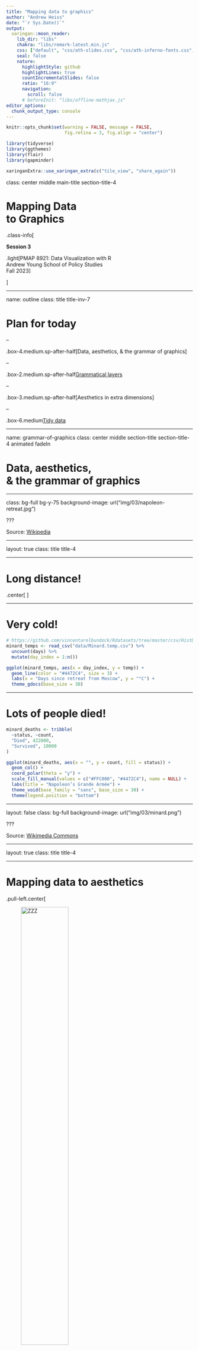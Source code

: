 ```yaml
---
title: "Mapping data to graphics"
author: "Andrew Heiss"
date: "`r Sys.Date()`"
output:
  xaringan::moon_reader:
    lib_dir: "libs"
    chakra: "libs/remark-latest.min.js"
    css: ["default", "css/ath-slides.css", "css/ath-inferno-fonts.css", "css/animate.css"]
    seal: false
    nature:
      highlightStyle: github
      highlightLines: true
      countIncrementalSlides: false
      ratio: "16:9"
      navigation:
        scroll: false
      # beforeInit: "libs/offline-mathjax.js"
editor_options: 
  chunk_output_type: console
---
```


```r
knitr::opts_chunk$set(warning = FALSE, message = FALSE, 
                      fig.retina = 3, fig.align = "center")
```

```r
library(tidyverse)
library(ggthemes)
library(flair)
library(gapminder)
```

```r
xaringanExtra::use_xaringan_extra(c("tile_view", "share_again"))
```

class: center middle main-title section-title-4

# Mapping Data<br>to Graphics

.class-info[

**Session 3**

.light[PMAP 8921: Data Visualization with R<br>
Andrew Young School of Policy Studies<br>
Fall 2023]

]

---

name: outline
class: title title-inv-7

# Plan for today

--

.box-4.medium.sp-after-half[Data, aesthetics, & the grammar of graphics]

--

.box-2.medium.sp-after-half[Grammatical layers]

--

.box-3.medium.sp-after-half[Aesthetics in extra dimensions]

--

.box-6.medium[Tidy data]


---

name: grammar-of-graphics
class: center middle section-title section-title-4 animated fadeIn

# Data, aesthetics,<br>& the grammar of graphics

---

class: bg-full bg-y-75
background-image: url("img/03/napoleon-retreat.jpg")

???

Source: [Wikipedia](https://en.wikipedia.org/wiki/File:National_Museum_in_Poznan_-_Przej%C5%9Bcie_przez_Berezyn%C4%99.JPG)

---

layout: true
class: title title-4

---

# Long distance!

.center[
<figure>
  <img src="img/03/napoleon-google-maps.png" alt="Moscow to Vilnius" title="Moscow to Vilnius" width="80%">
  <figcaption>Moscow to Vilnius</figcaption>
</figure>
]

---

# Very cold!

```r
# https://github.com/vincentarelbundock/Rdatasets/tree/master/csv/HistData
minard_temps <- read_csv("data/Minard.temp.csv") %>% 
  uncount(days) %>% 
  mutate(day_index = 1:n())

ggplot(minard_temps, aes(x = day_index, y = temp)) +
  geom_line(color = "#4472C4", size = 3) + 
  labs(x = "Days since retreat from Moscow", y = "°C") +
  theme_gdocs(base_size = 30)
```

---

# Lots of people died!

```r
minard_deaths <- tribble(
  ~status, ~count,
  "Died", 422000,
  "Survived", 10000
)

ggplot(minard_deaths, aes(x = "", y = count, fill = status)) +
  geom_col() + 
  coord_polar(theta = "y") +
  scale_fill_manual(values = c("#FFC000", "#4472C4"), name = NULL) +
  labs(title = "Napoleon’s Grande Armée") +
  theme_void(base_family = "sans", base_size = 30) +
  theme(legend.position = "bottom")
```

---

layout: false
class: bg-full
background-image: url("img/03/minard.png")

???

Source: [Wikimedia Commons](https://upload.wikimedia.org/wikipedia/commons/2/29/Minard.png)

---

layout: true
class: title title-4

---

# Mapping data to aesthetics

.pull-left.center[

<figure>
  <img src="img/03/gg-book.jpg" alt="ZZZ" title="ZZZ" width="55%">
</figure>

]

.pull-right[

.box-inv-4.medium[Aesthetic]

.box-4[Visual property of a graph]

.box-4.sp-after[Position, shape, color, etc.]

.box-inv-4.medium[Data]

.box-4[A column in a dataset]

]

---

# Mapping data to aesthetics

<table>
  <tr>
    <th class="cell-left">Data</th>
    <th class="cell-left">Aesthetic</th>
    <th class="cell-left">Graphic/Geometry</th>
  </tr>
  <tr>
    <td class="cell-left">Longitude</td>
    <td class="cell-left">Position (x-axis)&emsp;</td>
    <td class="cell-left">Point</td>
  </tr>
  <tr>
    <td class="cell-left">Latitude</td>
    <td class="cell-left">Position (y-axis)</td>
    <td class="cell-left">Point</td>
  </tr>
  <tr>
    <td class="cell-left">Army size</td>
    <td class="cell-left">Size</td>
    <td class="cell-left">Path</td>
  </tr>
  <tr>
    <td class="cell-left">Army direction&emsp;</td>
    <td class="cell-left">Color</td>
    <td class="cell-left">Path</td>
  </tr>
  <tr>
    <td class="cell-left">Date</td>
    <td class="cell-left">Position (x-axis)</td>
    <td class="cell-left">Line + text</td>
  </tr>
  <tr>
    <td class="cell-left">Temperature</td>
    <td class="cell-left">Position (y-axis)</td>
    <td class="cell-left">Line + text</td>
  </tr>
</table>

---

# Mapping data to aesthetics

<table>
  <tr>
    <th class="cell-left">Data</th>
    <th class="cell-left"><code class="remark-inline-code">aes()</code></th>
    <th class="cell-left"><code class="remark-inline-code">geom</code></th>
  </tr>
  <tr>
    <td class="cell-left">Longitude</td>
    <td class="cell-left"><code class="remark-inline-code">x</code></td>
    <td class="cell-left"><code class="remark-inline-code">geom_point()</code></td>
  </tr>
  <tr>
    <td class="cell-left">Latitude</td>
    <td class="cell-left"><code class="remark-inline-code">y</code></td>
    <td class="cell-left"><code class="remark-inline-code">geom_point()</code></td>
  </tr>
  <tr>
    <td class="cell-left">Army size</td>
    <td class="cell-left"><code class="remark-inline-code">size</code></td>
    <td class="cell-left"><code class="remark-inline-code">geom_path()</code></td>
  </tr>
  <tr>
    <td class="cell-left">Army direction&emsp;</td>
    <td class="cell-left"><code class="remark-inline-code">color</code>&emsp;</td>
    <td class="cell-left"><code class="remark-inline-code">geom_path()</code></td>
  </tr>
  <tr>
    <td class="cell-left">Date</td>
    <td class="cell-left"><code class="remark-inline-code">x</code></td>
    <td class="cell-left"><code class="remark-inline-code">geom_line() + geom_text()</code></td>
  </tr>
  <tr>
    <td class="cell-left">Temperature</td>
    <td class="cell-left"><code class="remark-inline-code">y</code></td>
    <td class="cell-left"><code class="remark-inline-code">geom_line() + geom_text()</code></td>
  </tr>
</table>

---

# `ggplot()` template

```r
decorate('
ggplot(data = DATA) +
  GEOM_FUNCTION(mapping = aes(AESTHETIC MAPPINGS))
', eval = FALSE) %>% 
  flair("DATA", background = "#CBB5FF", before = "<b>", after = "</b>") %>% 
  flair("GEOM_FUNCTION", background = "#FFDFD1", before = "<b>", after = "</b>") %>% 
  flair("AESTHETIC MAPPINGS", background = "#FFD0CF", before = "<b>", after = "</b>")
```

--

```r
decorate('
ggplot(data = troops) +
  geom_path(mapping = aes(x = longitude,
                          y = latitude,
                          color = direction,
                          size = survivors))
', eval = FALSE) %>%
  flair("troops", background = "#CBB5FF", before = "<b>", after = "</b>") %>% 
  flair("geom_path", background = "#FFDFD1", before = "<b>", after = "</b>") %>% 
  flair_rx("x = longitude|y = latitude|color = direction|size = survivors", 
           background = "#FFD0CF", before = "<b>", after = "</b>")
```

---

layout: false

```r
# https://github.com/vincentarelbundock/Rdatasets/tree/master/csv/HistData
troops <- read_csv("data/Minard.troops.csv") %>% 
  select(longitude = long, latitude = lat, direction, survivors)
```

.box-4[This is a dataset named `troops`:]

.small[

```r
troops %>% 
  slice(1:2) %>% 
  mutate_all(as.character) %>% 
  bind_rows(tibble(longitude = "…", latitude = "…", direction = "…", survivors = "…")) %>% 
  knitr::kable(format = "html")
```

]

--

```r
decorate('
ggplot(data = troops) +
  geom_path(mapping = aes(x = longitude,
                          y = latitude,
                          color = direction,
                          size = survivors))
', eval = FALSE) %>%
  flair("troops", background = "#CBB5FF", before = "<b>", after = "</b>") %>% 
  flair("geom_path", background = "#FFDFD1", before = "<b>", after = "</b>") %>% 
  flair_rx("x = longitude|y = latitude|color = direction|size = survivors", 
           background = "#FFD0CF", before = "<b>", after = "</b>")
```

---

```r
ggplot(data = troops,
       mapping = aes(x = longitude,
                     y = latitude,
                     color = direction,
                     size = survivors)) +
  geom_path(lineend = "round", linejoin = "mitre") + 
  scale_size_continuous(range = c(1, 20),
                        labels = scales::comma) +
  theme_gray(base_size = 20)
```

---

class: bg-full
background-image: url("img/03/rosling-tedx.jpg")

???

Source: [New York Times](https://www.nytimes.com/2017/02/09/world/europe/hans-rosling-dead-statistician.html)

---

class: bg-full
background-image: url("img/03/gapminder-screenshot.png")

???

Source: [Gapminder](https://www.gapminder.org/tools/#$chart-type=bubbles)

---

layout: true
class: title title-4

---

# Mapping data to aesthetics

<table>
  <tr>
    <th class="cell-left">Data</th>
    <th class="cell-left"><code class="remark-inline-code">aes()</code></th>
    <th class="cell-left"><code class="remark-inline-code">geom</code></th>
  </tr>
  <tr>
    <td class="cell-left">Wealth (GDP/capita)</td>
    <td class="cell-left"><code class="remark-inline-code">x</code></td>
    <td class="cell-left"><code class="remark-inline-code">geom_point()</code></td>
  </tr>
  <tr>
    <td class="cell-left">Health (Life expectancy)&emsp;</td>
    <td class="cell-left"><code class="remark-inline-code">y</code></td>
    <td class="cell-left"><code class="remark-inline-code">geom_point()</code></td>
  </tr>
  <tr>
    <td class="cell-left">Continent</td>
    <td class="cell-left"><code class="remark-inline-code">color</code></td>
    <td class="cell-left"><code class="remark-inline-code">geom_point()</code></td>
  </tr>
  <tr>
    <td class="cell-left">Population</td>
    <td class="cell-left"><code class="remark-inline-code">size</code>&emsp;</td>
    <td class="cell-left"><code class="remark-inline-code">geom_point()</code></td>
  </tr>
</table>

---

layout: false

```r
gapminder_2007 <- gapminder %>% 
  filter(year == 2007) %>% 
  select(country, continent, gdpPercap, lifeExp, pop)
```

.box-4[This is a dataset named `gapminder_2007`:]

.small[

```r
gapminder_2007 %>% 
  slice(1:2) %>% 
  mutate_all(as.character) %>% 
  bind_rows(tibble(country = "…", continent = "…", gdpPercap = "…", lifeExp = "…", pop = "…")) %>% 
  knitr::kable(format = "html", align = "ccccc")
```

]

--

```r
decorate('
ggplot(data = gapminder_2007,
       mapping = aes(x = gdpPercap,
                     y = lifeExp,
                     color = continent,
                     size = pop)) +
  geom_point() +
  scale_x_log10()
', eval = FALSE) %>%
  flair("gapminder_2007", background = "#CBB5FF", before = "<b>", after = "</b>") %>% 
  flair("geom_point", background = "#FFDFD1", before = "<b>", after = "</b>") %>% 
  flair_rx("x = gdpPercap|y = lifeExp|color = continent|size = pop", 
           background = "#FFD0CF", before = "<b>", after = "</b>")
```

---

layout: true
class: title title-4

---

# Health and wealth

```r
ggplot(data = gapminder_2007,
       mapping = aes(x = gdpPercap,
                     y = lifeExp,
                     color = continent,
                     size = pop)) +
  geom_point() +
  scale_x_log10() +
  scale_size_continuous(range = c(1, 15),
                        labels = scales::comma) +
  theme_gray(base_size = 20)
```

---

layout: false
name: grammatical-layers
class: center middle section-title section-title-2 animated fadeIn

# Grammatical layers

---

layout: true
class: title title-2

---

# Grammar components as layers

.pull-left[
.box-inv-2[So far we know about data, aesthetics, and geometries]

.box-inv-2[Think of these<br>components as **layers**]

.box-inv-2[Add them to foundational `ggplot()` with `+`]
]

.pull-right[

&nbsp;

![](img/03/ggplot-layers-short@4x.png)
]

???

Layer analogy borrowed from [Thomas Lin Pedersen](https://www.data-imaginist.com/) and his ["Drawing Anything with ggplot2" workshop](https://github.com/thomasp85/ggplot2_workshop).

---

# Possible aesthetics

.pull-left-3[

.box-inv-2.small[`color` (discrete)]

```r
eg <- tribble(
  ~x, ~y, ~size, ~x1,
  "A", 1, 5, 1,
  "B", 1, 10, 2,
  "C", 1, 15, 3
)

# Color, discrete
ggplot(eg, aes(x = x, y = y, color = x)) +
  geom_point(size = 30) +
  guides(color = "none") +
  theme(axis.text.y = element_blank(),
        axis.ticks = element_blank())
```

.box-inv-2.small[`color` (continuous)]

```r
# Color, continuous
ggplot(eg, aes(x = x1, y = y, color = x1)) +
  geom_point(size = 30) +
  guides(color = "none") +
  coord_cartesian(xlim = c(0.5, 3.5)) +
  theme(axis.text.y = element_blank(),
        axis.ticks = element_blank())
```
]

.pull-middle-3[

.box-inv-2.small[`size`]

```r
# Size
ggplot(eg, aes(x = x, y = y, size = x)) +
  geom_point() +
  scale_size_discrete(range = c(2, 30)) +
  guides(size = "none") +
  theme(axis.text.y = element_blank(),
        axis.ticks = element_blank())
```

.box-inv-2.small[`fill`]

```r
# Fill
ggplot(eg, aes(x = x, y = y, fill = x)) +
  geom_point(size = 30, pch = 21, stroke = 5) +
  guides(fill = "none") +
  theme(axis.text.y = element_blank(),
        axis.ticks = element_blank())
```
]

.pull-right-3[

.box-inv-2.small[`shape`]

```r
# Shape
ggplot(eg, aes(x = x, y = y, shape = x)) +
  geom_point(size = 30) +
  guides(shape = "none") +
  theme(axis.text.y = element_blank(),
        axis.ticks = element_blank())
```

.box-inv-2.small[`alpha`]

```r
# Alpha
ggplot(eg, aes(x = x, y = y, alpha = x)) +
  geom_point(size = 30) +
  guides(alpha = "none") +
  theme(axis.text.y = element_blank(),
        axis.ticks = element_blank())
```
]

---

# Possible geoms

<table>
  <tr>
    <th class="cell-left"></th>
    <th class="cell-left">Example geom</th>
    <th class="cell-left">What it makes</th>
  </tr>
  <tr>
    <td class="cell-left"><img src="img/03/geom_bar.png"></td>
    <td class="cell-left"><code class="remark-inline-code">geom_col()</code></td>
    <td class="cell-left">Bar charts</td>
  </tr>
  <tr>
    <td class="cell-left"><img src="img/03/geom_text.png"></td>
    <td class="cell-left"><code class="remark-inline-code">geom_text()</code></td>
    <td class="cell-left">Text</td>
  </tr>
  <tr>
    <td class="cell-left"><img src="img/03/geom_point.png"></td>
    <td class="cell-left"><code class="remark-inline-code">geom_point()</code></td>
    <td class="cell-left">Points</td>
  </tr>
  <tr>
    <td class="cell-left"><img src="img/03/geom_boxplot.png"></td>
    <td class="cell-left"><code class="remark-inline-code">geom_boxplot()</code>&emsp;</td>
    <td class="cell-left">Boxplots</td>
  </tr>
  <tr>
    <td class="cell-left"><img src="img/03/geom_sf.png"></td>
    <td class="cell-left"><code class="remark-inline-code">geom_sf()</code></td>
    <td class="cell-left">Maps</td>
  </tr>
</table>

---

# Possible geoms

.box-inv-2[There are dozens of possible geoms and<br>each class session will cover different ones.]

.box-2[See [the {ggplot2} documentation](https://ggplot2.tidyverse.org/reference/index.html#section-layer-geoms) for<br>complete examples of all the different geom layers]

---

# Additional layers

.pull-left[
.box-inv-2[There are many of other grammatical layers we can use to describe graphs!]

.box-inv-2[We sequentially add layers onto the foundational `ggplot()` plot to create complex figures]
]

.pull-right[
![](img/03/ggplot-layers@4x.png)
]

---

# Scales

.box-inv-2[Scales change the properties of the variable mapping]

<table>
  <tr>
    <th class="cell-left">Example layer</th>
    <th class="cell-left">What it does</th>
  </tr>
  <tr>
    <td class="cell-left"><code class="remark-inline-code">scale_x_continuous()</code></td>
    <td class="cell-left">Make the x-axis continuous</td>
  </tr>
  <tr>
    <td class="cell-left"><code class="remark-inline-code">scale_x_continuous(breaks = 1:5)&ensp;</code></td>
    <td class="cell-left">Manually specify axis ticks</td>
  </tr>
  <tr>
    <td class="cell-left"><code class="remark-inline-code">scale_x_log10()</code></td>
    <td class="cell-left">Log the x-axis</td>
  </tr>
  <tr>
    <td class="cell-left"><code class="remark-inline-code">scale_color_gradient()</code></td>
    <td class="cell-left">Use a gradient</td>
  </tr>
  <tr>
    <td class="cell-left"><code class="remark-inline-code">scale_fill_viridis_d()</code></td>
    <td class="cell-left">Fill with discrete viridis colors</td>
  </tr>
</table>

---

# Scales

.pull-left[

.box-inv-2.small[`scale_x_log10()`]

```r
ggplot(gapminder_2007, aes(x = gdpPercap, y = lifeExp, color = continent, size = pop)) +
  geom_point() +
  scale_x_log10()
```
]

--

.pull-right[

.box-inv-2.small[`scale_color_viridis_d()`]

```r
ggplot(gapminder_2007, aes(x = gdpPercap, y = lifeExp, color = continent, size = pop)) +
  geom_point() +
  scale_x_log10() +
  scale_color_viridis_d()
```
]

---

# Facets

.box-inv-2[Facets show subplots for different subsets of data]

<table>
  <tr>
    <th class="cell-left">Example layer</th>
    <th class="cell-left">What it does</th>
  </tr>
  <tr>
    <td class="cell-left"><code class="remark-inline-code">facet_wrap(vars(continent))</code></td>
    <td class="cell-left">Plot for each continent</td>
  </tr>
  <tr>
    <td class="cell-left"><code class="remark-inline-code">facet_wrap(vars(continent, year))</code>&emsp;</td>
    <td class="cell-left">Plot for each continent/year</td>
  </tr>
  <tr>
    <td class="cell-left"><code class="remark-inline-code">facet_wrap(..., ncol = 1)</code></td>
    <td class="cell-left">Put all facets in one column</td>
  </tr>
  <tr>
    <td class="cell-left"><code class="remark-inline-code">facet_wrap(..., nrow = 1)</code></td>
    <td class="cell-left">Put all facets in one row</td>
  </tr>
</table>

---

# Facets

.pull-left[

.box-inv-2.small[`facet_wrap(vars(continent))`]

```r
ggplot(gapminder_2007, aes(x = gdpPercap, y = lifeExp, color = continent, size = pop)) +
  geom_point() +
  scale_x_log10() +
  facet_wrap(vars(continent))
```
]

--

.pull-right[

.box-inv-2.small[`facet_wrap(vars(continent, year))`]

```r
ggplot(filter(gapminder, year %in% c(2002, 2007)), 
       aes(x = gdpPercap, y = lifeExp, color = continent, size = pop)) +
  geom_point() +
  scale_x_log10() +
  facet_wrap(vars(year, continent), nrow = 2)
```
]

---

# Coordinates

.box-inv-2[Change the coordinate system]

<table>
  <tr>
    <th class="cell-left">Example layer</th>
    <th class="cell-left">What it does</th>
  </tr>
  <tr>
    <td class="cell-left"><code class="remark-inline-code">coord_cartesian()</code></td>
    <td class="cell-left">Plot for each continent</td>
  </tr>
  <tr>
    <td class="cell-left"><code class="remark-inline-code">coord_cartesian(ylim = c(1, 10))</code>&emsp;</td>
    <td class="cell-left">Zoom in where y is 1–10</td>
  </tr>
  <tr>
    <td class="cell-left"><code class="remark-inline-code">coord_flip()</code></td>
    <td class="cell-left">Switch x and y</td>
  </tr>
  <tr>
    <td class="cell-left"><code class="remark-inline-code">coord_polar()</code></td>
    <td class="cell-left">Use circular polar system</td>
  </tr>
</table>

---

# Coordinates

.pull-left[

.box-inv-2.small[`coord_cartesian(ylim = c(70, 80), xlim = c(10000, 30000))`]

```r
ggplot(gapminder_2007, aes(x = gdpPercap, y = lifeExp, color = continent, size = pop)) +
  geom_point() +
  scale_x_log10() +
  coord_cartesian(ylim = c(70, 80), xlim = c(10000, 30000))
```
]

--

.pull-right[

.box-inv-2.small[`coord_flip()`]

```r
ggplot(gapminder_2007, aes(x = gdpPercap, y = lifeExp, color = continent, size = pop)) +
  geom_point() +
  scale_x_log10() + 
  coord_flip()
```
]

---

# Labels

.box-inv-2[Add labels to the plot with a single `labs()` layer]

<table>
  <tr>
    <th class="cell-left">Example layer</th>
    <th class="cell-left">What it does</th>
  </tr>
  <tr>
    <td class="cell-left"><code class="remark-inline-code">labs(title = "Neat title")</code></td>
    <td class="cell-left">Title</td>
  </tr>
  <tr>
    <td class="cell-left"><code class="remark-inline-code">labs(caption = "Something")</td>
    <td class="cell-left">Caption</td>
  </tr>
  <tr>
    <td class="cell-left"><code class="remark-inline-code">labs(y = "Something")</td>
    <td class="cell-left">y-axis</td>
  </tr>
  <tr>
    <td class="cell-left"><code class="remark-inline-code">labs(size = "Population")</code></td>
    <td class="cell-left">Title of size legend</td>
  </tr>
</table>

---

# Labels

.left-code[
```r
ggplot(gapminder_2007, 
       aes(x = gdpPercap, y = lifeExp, 
           color = continent, size = pop)) +
  geom_point() +
  scale_x_log10() +
  labs(title = "Health and wealth grow together",
       subtitle = "Data from 2007",
       x = "Wealth (GDP per capita)",
       y = "Health (life expectancy)",
       color = "Continent",
       size = "Population",
       caption = "Source: The Gapminder Project")
```
]

.right-plot[
![](`r knitr::fig_chunk("labels-example", "png")`)
]

---

# Theme

.box-inv-2[Change the appearance of anything in the plot]

.box-2[There are many built-in themes]

<table>
  <tr>
    <th class="cell-left">Example layer</th>
    <th class="cell-left">What it does</th>
  </tr>
  <tr>
    <td class="cell-left"><code class="remark-inline-code">theme_grey()</code></td>
    <td class="cell-left">Default grey background</td>
  </tr>
  <tr>
    <td class="cell-left"><code class="remark-inline-code">theme_bw()</td>
    <td class="cell-left">Black and white</td>
  </tr>
  <tr>
    <td class="cell-left"><code class="remark-inline-code">theme_dark()</td>
    <td class="cell-left">Dark</td>
  </tr>
  <tr>
    <td class="cell-left"><code class="remark-inline-code">theme_minimal()</code></td>
    <td class="cell-left">Minimal</td>
  </tr>
</table>

---

# Theme

.pull-left[

.box-inv-2.small[`theme_dark()`]

```r
ggplot(gapminder_2007, aes(x = gdpPercap, y = lifeExp, color = continent, size = pop)) +
  geom_point() +
  scale_x_log10() +
  theme_dark()
```
]

--

.pull-right[

.box-inv-2.small[`theme_minimal()`]

```r
ggplot(gapminder_2007, aes(x = gdpPercap, y = lifeExp, color = continent, size = pop)) +
  geom_point() +
  scale_x_log10() + 
  theme_minimal()
```
]

---

# Theme

.box-inv-2[There are collections of pre-built themes online,<br>like [the {ggthemes} package](https://jrnold.github.io/ggthemes/)]

.center[
<figure>
  <img src="img/03/ggthemes.png" alt="ggthemes" title="ggthemes" width="45%">
</figure>
]

---

# Theme

.box-inv-2[Organizations often make their own custom themes, [like the BBC](https://bbc.github.io/rcookbook/)]

.center[
<figure>
  <img src="img/03/bbc-cookbook.png" alt="ggthemes" title="ggthemes" width="80%">
</figure>
]

---

# Theme options

.box-inv-2[Make theme adjustments with `theme()`]

.box-2[There are a billion options here!<br>We have a whole class session dedicated to this!]

```r
theme_bw() + 
theme(legend.position = "bottom",
      plot.title = element_text(face = "bold"),
      panel.grid = element_blank(),
      axis.title.y = element_text(face = "italic"))
```

---

# So many possibilities!

.pull-left[
![](img/03/ggplot-layers@4x.png)
]

.pull-right[
.box-inv-2[These were just a few examples of layers!]

.box-2[See [the {ggplot2} documentation](https://ggplot2.tidyverse.org/reference/index.html) for<br>complete examples of everything you can do]
]

---

# Putting it all together

.box-inv-2.medium[We can build a plot sequentially<br>to see how each grammatical layer<br>changes the appearance]

---

layout: false

.left-code[
.box-2[Start with data and aesthetics]

```r
ggplot(data = mpg,                  #<<
       mapping = aes(x = displ,     #<<
                     y = hwy,       #<<
                     color = drv))  #<<
```
]

.right-plot[
![](`r knitr::fig_chunk("mpg-layers-1", "png")`)
]

---

.left-code[
.box-2[Add a point geom]

```r
ggplot(data = mpg,
       mapping = aes(x = displ,
                     y = hwy,
                     color = drv)) +
  geom_point() #<<
```
]

.right-plot[
![](`r knitr::fig_chunk("mpg-layers-2", "png")`)
]

---

.left-code[
.box-2[Add a smooth geom]

```r
ggplot(data = mpg,
       mapping = aes(x = displ,
                     y = hwy,
                     color = drv)) +
  geom_point() +
  geom_smooth() #<<
```
]

.right-plot[
![](`r knitr::fig_chunk("mpg-layers-3", "png")`)
]

---

.left-code[
.box-2[Make it straight]

```r
ggplot(data = mpg,
       mapping = aes(x = displ,
                     y = hwy,
                     color = drv)) +
  geom_point() +
  geom_smooth(method = "lm") #<<
```
]

.right-plot[
![](`r knitr::fig_chunk("mpg-layers-4", "png")`)
]

---

.left-code[
.box-2[Use a viridis color scale]

```r
ggplot(data = mpg,
       mapping = aes(x = displ,
                     y = hwy,
                     color = drv)) +
  geom_point() +
  geom_smooth(method = "lm") +
  scale_color_viridis_d() #<<
```
]

.right-plot[
![](`r knitr::fig_chunk("mpg-layers-5", "png")`)
]

---

.left-code[
.box-2[Facet by drive]

```r
ggplot(data = mpg,
       mapping = aes(x = displ,
                     y = hwy,
                     color = drv)) +
  geom_point() +
  geom_smooth(method = "lm") +
  scale_color_viridis_d() +
  facet_wrap(vars(drv), ncol = 1) #<<
```
]

.right-plot[
![](`r knitr::fig_chunk("mpg-layers-6", "png")`)
]

---

.left-code[
.box-2[Add labels]

```r
ggplot(data = mpg,
       mapping = aes(x = displ,
                     y = hwy,
                     color = drv)) +
  geom_point() +
  geom_smooth(method = "lm") +
  scale_color_viridis_d() +
  facet_wrap(vars(drv), ncol = 1) +
  labs(x = "Displacement", y = "Highway MPG",  #<<
       color = "Drive",   #<<
       title = "Heavier cars get lower mileage",  #<<
       subtitle = "Displacement indicates weight(?)",  #<<
       caption = "I know nothing about cars")  #<<
```
]

.right-plot[
![](`r knitr::fig_chunk("mpg-layers-7", "png")`)
]

---

.left-code[
.box-2[Add a theme]

```r
ggplot(data = mpg,
       mapping = aes(x = displ,
                     y = hwy,
                     color = drv)) +
  geom_point() +
  geom_smooth(method = "lm") +
  scale_color_viridis_d() +
  facet_wrap(vars(drv), ncol = 1) +
  labs(x = "Displacement", y = "Highway MPG",
       color = "Drive", 
       title = "Heavier cars get lower mileage",
       subtitle = "Displacement indicates weight(?)",
       caption = "I know nothing about cars") +
  theme_bw() #<<
```
]

.right-plot[
![](`r knitr::fig_chunk("mpg-layers-8", "png")`)
]

---

.left-code[
.box-2[Modify the theme]

```r
ggplot(data = mpg, 
       mapping = aes(x = displ,
                     y = hwy,
                     color = drv)) +
  geom_point() +
  geom_smooth(method = "lm") +
  scale_color_viridis_d() +
  facet_wrap(vars(drv), ncol = 1) +
  labs(x = "Displacement", y = "Highway MPG",
       color = "Drive", 
       title = "Heavier cars get lower mileage",
       subtitle = "Displacement indicates weight(?)",
       caption = "I know nothing about cars") +
  theme_bw() +
  theme(legend.position = "bottom", #<<
        plot.title = element_text(face = "bold")) #<<
```
]

.right-plot[
![](`r knitr::fig_chunk("mpg-layers-9", "png")`)
]

---

.left-code[
.box-2[Finished!]

```r
ggplot(data = mpg, 
       mapping = aes(x = displ,
                     y = hwy,
                     color = drv)) +
  geom_point() +
  geom_smooth(method = "lm") + 
  scale_color_viridis_d() +
  facet_wrap(vars(drv), ncol = 1) +
  labs(x = "Displacement", y = "Highway MPG",
       color = "Drive", 
       title = "Heavier cars get lower mileage",
       subtitle = "Displacement indicates weight(?)",
       caption = "I know nothing about cars") +
  theme_bw() +
  theme(legend.position = "bottom",
        plot.title = element_text(face = "bold"))
```
]

.right-plot[
![](`r knitr::fig_chunk("mpg-layers-finished", "png")`)
]

---

layout: true
class: title title-2

---

# A true grammar

.pull-left[
.box-inv-2[With the grammar of graphics, we don't talk about specific chart *types*]

.box-2.small[Hunt through Excel menus for a stacked bar chart and manually reshape your data to work with it]
]

.pull-right[
.center[
<figure>
  <img src="img/03/excel-chart-types.png" alt="Excel chart types" title="Excel chart types" width="78%">
</figure>
]
]

---

# A true grammar

.pull-left[
.box-inv-2[With the grammar of graphics, we *do* talk about specific chart *elements*]

.box-2.small[Map a column to the x-axis, fill by a different variable, and `geom_col()` to get stacked bars]

.box-2.small[Geoms can be interchangable<br>(e.g. switch `geom_violin()` to `geom_boxplot()`)]
]

.pull-right[
.center[
<figure>
  <img src="img/03/ggplot-layers@4x.png" alt="Grammar of graphics layers" title="Grammar of graphics layers" width="100%">
</figure>
]
]

---

# Describing graphs with the grammar

.left-code[
.box-2.small[Map wealth to the x-axis, health to the y-axis, add points, color by continent, size by population, scale the y-axis with a log, and facet by year]

```r
ggplot(data = filter(gapminder, year %in% c(2002, 2007)), 
       mapping = aes(x = gdpPercap,
                     y = lifeExp,
                     color = continent,
                     size = pop)) +
  geom_point() +
  scale_x_log10() + 
  facet_wrap(vars(year), ncol = 1)
```
]

.right-plot[
![](`r knitr::fig_chunk("describe-1", "png")`)
]

---

# Describing graphs with the grammar

.left-code[
.box-2.small[Map health to the x-axis, add a histogram with bins for every 5 years, fill and facet by continent]

```r
ggplot(data = gapminder_2007, 
       mapping = aes(x = lifeExp,
                     fill = continent)) +
  geom_histogram(binwidth = 5, 
                 color = "white") +
  guides(fill = "none") +  # Turn off legend
  facet_wrap(vars(continent))
```
]

.right-plot[
![](`r knitr::fig_chunk("describe-2", "png")`)
]

---

# Describing graphs with the grammar

.left-code[
.box-2.small[Map continent to the x-axis, health to the y-axis, add violin plots and semi-transparent boxplots, fill by continent]

```r
ggplot(data = gapminder, 
       mapping = aes(x = continent,
                     y = lifeExp,
                     fill = continent)) +
  geom_violin() +
  geom_boxplot(alpha = 0.5) +
  guides(fill = "none")  # Turn off legend
```
]

.right-plot[
![](`r knitr::fig_chunk("describe-3", "png")`)
]

---

layout: false
name: extra-dimensions
class: center middle section-title section-title-3 animated fadeIn

# Aesthetics in<br>extra dimensions

---

layout: true
class: title title-3

---

# Time

.left-code[
.box-inv-3[Use {gganimate} to map variables to a time aesthetic]

```r
ggplot(gapminder, aes(x = gdpPercap, y = lifeExp, 
                      size = pop, color = country)) +
  geom_point(alpha = 0.7) +
  scale_size(range = c(2, 12)) +
  scale_x_log10(labels = scales::dollar) +
  guides(size = "none", color = "none") +
  facet_wrap(~continent) +
  # Special gganimate stuff
  labs(title = 'Year: {frame_time}', x = 'GDP per capita', y = 'life expectancy') +
  transition_time(year) +
  ease_aes('linear')
```
]

.right-plot[
![](img/03/gapminder.gif)
]

---

# Sound

.box-inv-3[Visualize internal rhyming schemes in music]

.box-3.small[<http://graphics.wsj.com/hamilton/>]

.center[
<figure>
  <img src="img/03/hamilton.png" alt="Daveed Diggs in 'Washington On Your Side'" title="Daveed Diggs in 'Washington On Your Side'" width="60%">
</figure>
]

---

layout: false

.center[
<figure>
  <img src="img/03/hamilton-1.png" alt="Daveed Diggs in 'Washington On Your Side'" title="Daveed Diggs in 'Washington On Your Side'" width="75%">
</figure>

<figure>
  <img src="img/03/hamilton-2.png" alt="Kendrick Lamar in 'good kid, m.A.A.d city'" title="Kendrick Lamar in 'good kid, m.A.A.d city'" width="75%">
</figure>
]

---

layout: true
class: title title-3

---

# Animation, time, and sound

.center[
<iframe width="800" height="450" src="https://www.youtube.com/embed/__Jgp18tCnE" frameborder="0" allow="accelerometer; autoplay; encrypted-media; gyroscope; picture-in-picture" allowfullscreen></iframe>
]

???

Erika Navarro for the Weather Channel: <https://www.pewtrusts.org/en/research-and-analysis/articles/2018/12/03/the-weather-channel-uses-animation-to-show-dangers-of-storm-surge>

---

layout: false
name: tidy-data
class: center middle section-title section-title-6 animated fadeIn

# Tidy data

---

layout: true
class: title title-6

---

# Data shapes

.box-inv-6.medium[For `ggplot()` to work,<br>your data needs to be in a **tidy** format]

--

.box-6[This doesn't mean that it's clean—<br>it refers to the *structure* of the data]

--

.box-6[All the packages in the {tidyverse} work best with<br>tidy data; that why it's called that!]

---

# Tidy data

.box-inv-6[Each variable has its own column]

--

.box-inv-6[Each observation has its own row]

--

.box-inv-6[Each value has its own cell]

--

.center[
<figure>
  <img src="img/03/tidy-1.png" alt="Tidy data" title="Tidy data" width="70%">
  <figcaption><a href="https://r4ds.had.co.nz/tidy-data.html">From chapter 12 of <em>R for Data Science</em></a></figcaption>
</figure>
]

---

# Untidy data example

.box-inv-6[Real world data is often untidy, like this:]

.center[
<figure>
  <img src="img/03/untidy-example.png" alt="Example of untidy data" title="Example of untidy data" width="60%">
</figure>
]

---

# Tidy data example

.box-inv-6[Here's the tidy version of that same data:]

.center[
<figure>
  <img src="img/03/tidy-example.png" alt="Example of tidy data" title="Example of tidy data" width="50%">
</figure>
]

.box-6[This is plottable!]

---

# Wide vs. long

.box-inv-6[Tidy data is also called "long" data]

.center[
<figure>
  <img src="img/03/original-dfs-tidy.png" alt="Example of tidy data" title="Example of tidy data" width="50%">
</figure>
]

???

Figure by Garrick Aden-Buie in [{tidyexplain}](https://github.com/gadenbuie/tidyexplain)

---

# Moving from wide to long

.box-inv-6.tiny[Nowadays, `gather()` is called `pivot_longer()` and `spread()` is called `pivot_wider()`]

.center[
<img src="img/03/tidyr-spread-gather.gif" alt="Moving from wide to long" title="Moving from wide to long" width="35%">
]

???

Figure by Garrick Aden-Buie in [{tidyexplain}](https://github.com/gadenbuie/tidyexplain)

--
